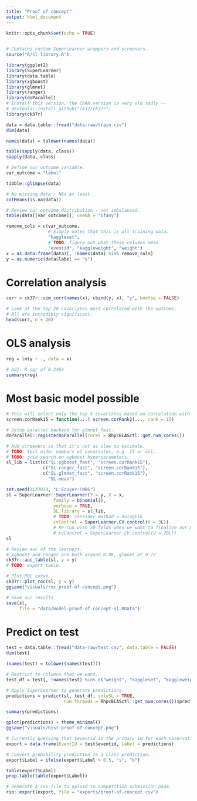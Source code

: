 ```yaml
---
title: "Proof of concept"
output: html_document
---
```


```r
knitr::opts_chunk$set(echo = TRUE)
 

# Contains custom SuperLearner wrappers and screeners.
source("R/sl-library.R")

library(ggplot2)
library(SuperLearner)
library(data.table)
library(xgboost)
library(glmnet)
library(ranger)
library(doParallel)
# Install this version, the CRAN version is very old sadly --
# devtools::install_github("ck37/ck37r")
library(ck37r)
```

```r

data = data.table::fread("data-raw/train.csv")
dim(data)

names(data) = tolower(names(data))

table(sapply(data, class))
sapply(data, class)

# Define our outcome variable.
var_outcome = "label"

tibble::glimpse(data)

# No missing data - NAs at least.
colMeans(is.na(data))

# Review our outcome distribution - not imbalanced.
table(data[[var_outcome]], useNA = "ifany")
```

```r
remove_cols = c(var_outcome,
                # Simply notes that this is all training data.
                "kaggleset",
                # TODO: figure out what these columns mean.
                "eventid", "kaggleweight", "weight")
x = as.data.frame(data)[, !names(data) %in% remove_cols]
y = as.numeric(data$label == "s")
```

# Correlation analysis

```r
corr = ck37r::vim_corr(names(x), cbind(y, x), "y", bootse = FALSE)

# Look at the top 20 covariates most correlated with the outcome.
# All are incredibly significant.
head(corr, n = 20)
```

# OLS analysis

```r
reg = lm(y ~ ., data = x)

# Adj. R-sqr of 0.2464
summary(reg)
```

# Most basic model possible

```r

# This will select only the top 5 covariates based on correlation with the outcome.
screen.corRank15 = function(...) screen.corRank2(..., rank = 15)

# Setup parallel backend for glmnet_fast.
doParallel::registerDoParallel(cores = RhpcBLASctl::get_num_cores())

# Add screeners so that it's not as slow to estimate.
# TODO: test wider numbers of covariates, e.g. 15 or all.
# TODO: grid search on xgboost hyperparameters.
sl_lib = list(c("SL.xgboost_fast", "screen.corRank15"),
              c("SL.ranger_fast", "screen.corRank15"),
              c("SL.glmnet_fast", "screen.corRank15"),
                "SL.mean")

set.seed(3137033, "L'Ecuyer-CMRG")
sl = SuperLearner::SuperLearner(Y = y, X = x,
                  family = binomial(),
                  verbose = TRUE,
                  SL.library = sl_lib,
                  # TODO: consider method = nnlogLik
                  cvControl = SuperLearner.CV.control(V = 3L))
                  # Re-run with 20 folds when we want to finalize our model.
                  # cvControl = SuperLearner.CV.control(V = 20L))
sl

# Review auc of the learners.
# xgboost and ranger are both around 0.88, glmnet at 0.77
ck37r::auc_table(sl, y = y)
# TODO: export table.

# Plot ROC curve.
ck37r::plot_roc(sl, y = y)
ggsave("visuals/roc-proof-of-concept.png")

# Save our results
save(sl,
     file = "data/model-proof-of-concept-sl.RData")
```

# Predict on test

```r
test = data.table::fread("data-raw/test.csv", data.table = FALSE)
dim(test)

(names(test) = tolower(names(test)))

# Restrict to columns that we want.
test_df = test[, !names(test) %in% c("weight", "kaggleset", "kaggleweight", "eventid")]

# Apply SuperLearner to generate predictions.
predictions = predict(sl, test_df, onlySL = TRUE,
                      num.threads = RhpcBLASctl::get_num_cores())$pred

summary(predictions)

qplot(predictions) + theme_minimal()
ggsave("visuals/hist-proof-of-concept.png")

# Currently guessing that $eventid is the primary id for each observation.
export = data.frame(EventId = test$eventid, Label = predictions)

# Convert probability prediction to a class prediction.
export$Label = ifelse(export$Label > 0.5, "s", "b")

table(export$Label)
prop.table(table(export$Label))

# Generate a csv file to upload to competition submission page.
rio::export(export, file = "exports/proof-of-concept.csv")

```

